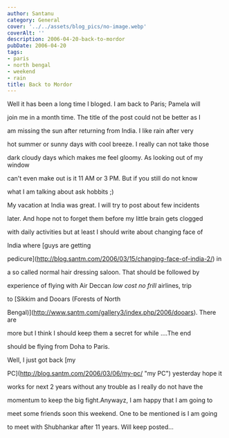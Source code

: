 ```yaml
---
author: Santanu
category: General
cover: '../../assets/blog_pics/no-image.webp'
coverAlt: ''
description: 2006-04-20-back-to-mordor
pubDate: 2006-04-20
tags:
- paris
- north bengal
- weekend
- rain
title: Back to Mordor
---
```


Well it has been a long time I bloged. I am back to Paris; Pamela will

join me in a month time. The title of the post could not be better as I

am missing the sun after returning from India. I like rain after very

hot summer or sunny days with cool breeze. I really can not take those

dark cloudy days which makes me feel gloomy. As looking out of my window

can't even make out is it 11 AM or 3 PM. But if you still do not know

what I am talking about ask hobbits ;)



My vacation at India was great. I will try to post about few incidents

later. And hope not to forget them before my little brain gets clogged

with daily activities but at least I should write about changing face of

India where [guys are getting

pedicure](http://blog.santm.com/2006/03/15/changing-face-of-india-2/) in

a so called normal hair dressing saloon. That should be followed by

experience of flying with Air Deccan *low cost no frill* airlines, trip

to [Sikkim and Dooars (Forests of North

Bengal)](http://www.santm.com/gallery3/index.php/2006/dooars). There are

more but I think I should keep them a secret for while ....The end

should be flying from Doha to Paris.



Well, I just got back [my

PC](http://blog.santm.com/2006/03/06/my-pc/ "my PC") yesterday hope it

works for next 2 years without any trouble as I really do not have the

momentum to keep the big fight.Anywayz, I am happy that I am going to

meet some friends soon this weekend. One to be mentioned is I am going

to meet with Shubhankar after 11 years. Will keep posted...